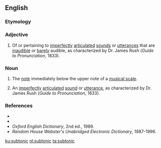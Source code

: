 ==English==

===Etymology===
{{prefix|sub|tonic|lang=en}}

===Adjective===
{{en-adj|-}}

#{{context|phonetics|dated|lang=en}} Of or pertaining to [[imperfect]]ly [[articulate]]d [[sound]]s or [[utterance]]s that are [[inaudible]] or [[barely]] audible, as characterized by Dr. James Rush (''Guide to Pronunciation'', 1833).

===Noun===
{{en-noun}}
# {{context|music|lang=en}} The [[note]] immediately below the upper note of a [[musical scale]].
#{{context|phonetics|dated|lang=en}} An [[imperfect]]ly [[articulate]]d [[sound]] or [[utterance]], as characterized by Dr. James Rush (''Guide to Pronunciation'', 1833).

===References===
*{{R:Webster 1913}}
*{{R:Dictionary.com}}
*''Oxford English Dictionary'', 2nd ed., 1989.
*''Random House Webster's Unabridged Electronic Dictionary'', 1987-1996.

[[ku:subtonic]]
[[nl:subtonic]]
[[ta:subtonic]]